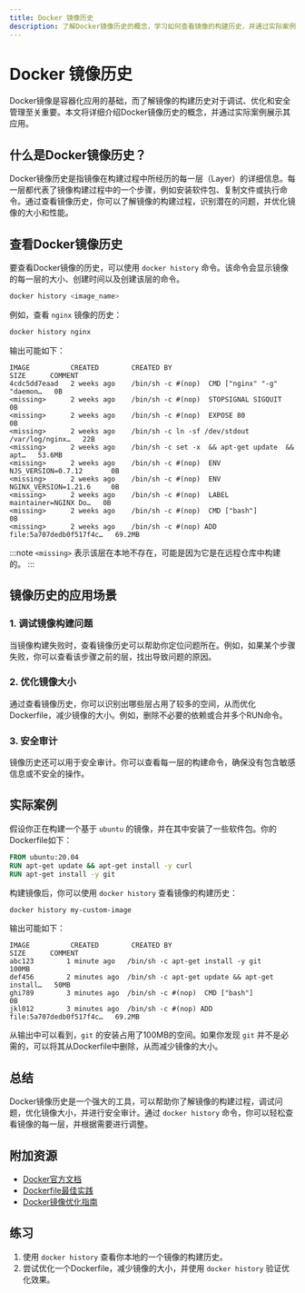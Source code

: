 ```yaml
---
title: Docker 镜像历史
description: 了解Docker镜像历史的概念，学习如何查看镜像的构建历史，并通过实际案例掌握其应用场景。
---
```


# Docker 镜像历史

Docker镜像是容器化应用的基础，而了解镜像的构建历史对于调试、优化和安全管理至关重要。本文将详细介绍Docker镜像历史的概念，并通过实际案例展示其应用。

## 什么是Docker镜像历史？

Docker镜像历史是指镜像在构建过程中所经历的每一层（Layer）的详细信息。每一层都代表了镜像构建过程中的一个步骤，例如安装软件包、复制文件或执行命令。通过查看镜像历史，你可以了解镜像的构建过程，识别潜在的问题，并优化镜像的大小和性能。

## 查看Docker镜像历史

要查看Docker镜像的历史，可以使用 `docker history` 命令。该命令会显示镜像的每一层的大小、创建时间以及创建该层的命令。

```bash
docker history <image_name>
```

例如，查看 `nginx` 镜像的历史：

```bash
docker history nginx
```

输出可能如下：

```
IMAGE          CREATED        CREATED BY                                      SIZE      COMMENT
4cdc5dd7eaad   2 weeks ago    /bin/sh -c #(nop)  CMD ["nginx" "-g" "daemon…   0B        
<missing>      2 weeks ago    /bin/sh -c #(nop)  STOPSIGNAL SIGQUIT           0B        
<missing>      2 weeks ago    /bin/sh -c #(nop)  EXPOSE 80                    0B        
<missing>      2 weeks ago    /bin/sh -c ln -sf /dev/stdout /var/log/nginx…   22B       
<missing>      2 weeks ago    /bin/sh -c set -x  && apt-get update  && apt…   53.6MB    
<missing>      2 weeks ago    /bin/sh -c #(nop)  ENV NJS_VERSION=0.7.12       0B        
<missing>      2 weeks ago    /bin/sh -c #(nop)  ENV NGINX_VERSION=1.21.6     0B        
<missing>      2 weeks ago    /bin/sh -c #(nop)  LABEL maintainer=NGINX Do…   0B        
<missing>      2 weeks ago    /bin/sh -c #(nop)  CMD ["bash"]                 0B        
<missing>      2 weeks ago    /bin/sh -c #(nop) ADD file:5a707dedb0f517f4c…   69.2MB    
```

:::note
`<missing>` 表示该层在本地不存在，可能是因为它是在远程仓库中构建的。
:::

## 镜像历史的应用场景

### 1. 调试镜像构建问题

当镜像构建失败时，查看镜像历史可以帮助你定位问题所在。例如，如果某个步骤失败，你可以查看该步骤之前的层，找出导致问题的原因。

### 2. 优化镜像大小

通过查看镜像历史，你可以识别出哪些层占用了较多的空间，从而优化Dockerfile，减少镜像的大小。例如，删除不必要的依赖或合并多个RUN命令。

### 3. 安全审计

镜像历史还可以用于安全审计。你可以查看每一层的构建命令，确保没有包含敏感信息或不安全的操作。

## 实际案例

假设你正在构建一个基于 `ubuntu` 的镜像，并在其中安装了一些软件包。你的Dockerfile如下：

```dockerfile
FROM ubuntu:20.04
RUN apt-get update && apt-get install -y curl
RUN apt-get install -y git
```

构建镜像后，你可以使用 `docker history` 查看镜像的构建历史：

```bash
docker history my-custom-image
```

输出可能如下：

```
IMAGE          CREATED        CREATED BY                                      SIZE      COMMENT
abc123        1 minute ago   /bin/sh -c apt-get install -y git               100MB     
def456        2 minutes ago  /bin/sh -c apt-get update && apt-get install…   50MB      
ghi789        3 minutes ago  /bin/sh -c #(nop)  CMD ["bash"]                 0B        
jkl012        3 minutes ago  /bin/sh -c #(nop) ADD file:5a707dedb0f517f4c…   69.2MB    
```

从输出中可以看到，`git` 的安装占用了100MB的空间。如果你发现 `git` 并不是必需的，可以将其从Dockerfile中删除，从而减少镜像的大小。

## 总结

Docker镜像历史是一个强大的工具，可以帮助你了解镜像的构建过程，调试问题，优化镜像大小，并进行安全审计。通过 `docker history` 命令，你可以轻松查看镜像的每一层，并根据需要进行调整。

## 附加资源

- [Docker官方文档](https://docs.docker.com/)
- [Dockerfile最佳实践](https://docs.docker.com/develop/develop-images/dockerfile_best-practices/)
- [Docker镜像优化指南](https://docs.docker.com/develop/develop-images/dockerfile_best-practices/#minimize-the-number-of-layers)

## 练习

1. 使用 `docker history` 查看你本地的一个镜像的构建历史。
2. 尝试优化一个Dockerfile，减少镜像的大小，并使用 `docker history` 验证优化效果。
